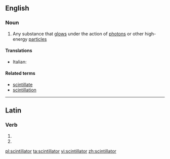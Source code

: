 ==English==

===Noun===
{{wikipedia}}
{{en-noun}}

# {{context|physics|lang=en}} Any substance that [[glow]]s under the action of [[photon]]s or other high-energy [[particle]]s

====Translations====
{{trans-top|substance which glows under the action of high-energy particles}}
* Italian: {{t|it|scintillatore|m}}
{{trans-mid}}
{{trans-bottom}}

====Related terms====
* [[scintillate]]
* [[scintillation]]

----

==Latin==

===Verb===
{{la-verb-form|scintillātor}}

# {{conjugation of|scintillō||2|s|futr|pasv|impr|lang=la}}
# {{conjugation of|scintillō||3|s|futr|pasv|impr|lang=la}}

[[pl:scintillator]]
[[ta:scintillator]]
[[vi:scintillator]]
[[zh:scintillator]]